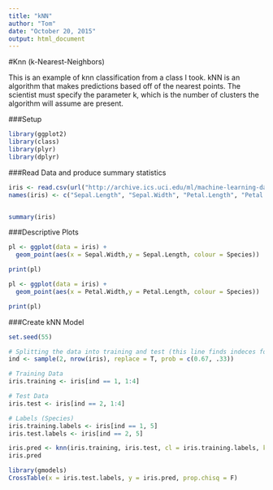 ```yaml
---
title: "kNN"
author: "Tom"
date: "October 20, 2015"
output: html_document
---
```

#Knn (k-Nearest-Neighbors)

This is an example of knn classification from a class I took. kNN is an algorithm that makes predictions based off of the nearest points. The scientist must specify the parameter k, which is the number of clusters the algorithm will assume are present. 

###Setup
```r
library(ggplot2)
library(class)
library(plyr)
library(dplyr)
```


###Read Data and produce summary statistics
```r
iris <- read.csv(url("http://archive.ics.uci.edu/ml/machine-learning-databases/iris/iris.data"), header = F)
names(iris) <- c("Sepal.Length", "Sepal.Width", "Petal.Length", "Petal.Width", "Species")


summary(iris)
```

###Descriptive Plots

```r

pl <- ggplot(data = iris) +
  geom_point(aes(x = Sepal.Width,y = Sepal.Length, colour = Species))

print(pl)

pl <- ggplot(data = iris) +
  geom_point(aes(x = Petal.Width,y = Petal.Length, colour = Species))

print(pl)
```


###Create kNN Model
```r
set.seed(55)

# Splitting the data into training and test (this line finds indeces for split)
ind <- sample(2, nrow(iris), replace = T, prob = c(0.67, .33))

# Training Data
iris.training <- iris[ind == 1, 1:4]

# Test Data
iris.test <- iris[ind == 2, 1:4]

# Labels (Species) 
iris.training.labels <- iris[ind == 1, 5]
iris.test.labels <- iris[ind == 2, 5]

iris.pred <- knn(iris.training, iris.test, cl = iris.training.labels, k =3)
iris.pred

library(gmodels)
CrossTable(x = iris.test.labels, y = iris.pred, prop.chisq = F)
```



